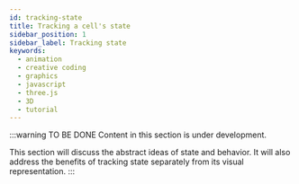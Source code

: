 ```yaml
---
id: tracking-state
title: Tracking a cell's state
sidebar_position: 1
sidebar_label: Tracking state
keywords:
  - animation
  - creative coding
  - graphics
  - javascript
  - three.js
  - 3D
  - tutorial
---
```


:::warning TO BE DONE
Content in this section is under development.

This section will discuss the abstract ideas of state and behavior. It will also address the benefits of tracking state separately from its visual representation.
:::
